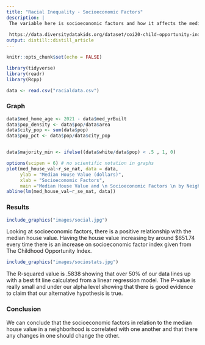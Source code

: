 ```yaml
---
title: "Racial Inequality - Socioeconomic Factors"
description: |
 The variable here is socioeconomic factors and how it affects the median house value. Data was taken from the Childhood Opportunity Index which is measured through a census tract level, giving a general view of the resources and conditions surrounding a child. This index primarily looks at the prominent features of neighborhoods that affect children. One of these includes the education quality. The data captures from 2010 to 2015.
 
 https://data.diversitydatakids.org/dataset/coi20-child-opportunity-index-2-0-database
output: distill::distill_article
---
```


```r
knitr::opts_chunk$set(echo = FALSE)

library(tidyverse)
library(readr)
library(Rcpp)

data <- read.csv("racialdata.csv")


```


### Graph

```r
data$med_home_age <- 2021 - data$med_yrBuilt 
data$pop_density <- data$pop/data$area
data$city_pop <- sum(data$pop)
data$pop_pct <- data$pop/data$city_pop


data$majority_min <- ifelse((data$white/data$pop) < .5 , 1, 0)

options(scipen = 6) # no scientific notation in graphs
plot(med_house_val~r_se_nat, data = data, 
     ylab = "Median House Value (dollars)", 
     xlab = "Socioeconomic Factors", 
     main ="Median House Value and \n Socioeconomic Factors \n by Neighborhood")
abline(lm(med_house_val~r_se_nat, data))
```


### Results

```r
include_graphics("images/social.jpg")
```

Looking at socioeconomic factors, there is a positive relationship with the median house value. Having the house value increasing by around $651.74 every time there is an increase on socioeconomic factor index given from The Childhood Opportunity Index.

```r
include_graphics("images/sociostats.jpg")
```

The R-squared value is .5838 showing that over 50% of our data lines up with a best fit line calculated from a linear regression model. The P-value is really small and under our alpha level showing that there is good evidence to claim that our alternative hypothesis is true.


### Conclusion

We can conclude that the socioeconomic factors in relation to the median house value in a neighborhood is correlated with one another and that there any changes in one should change the other.